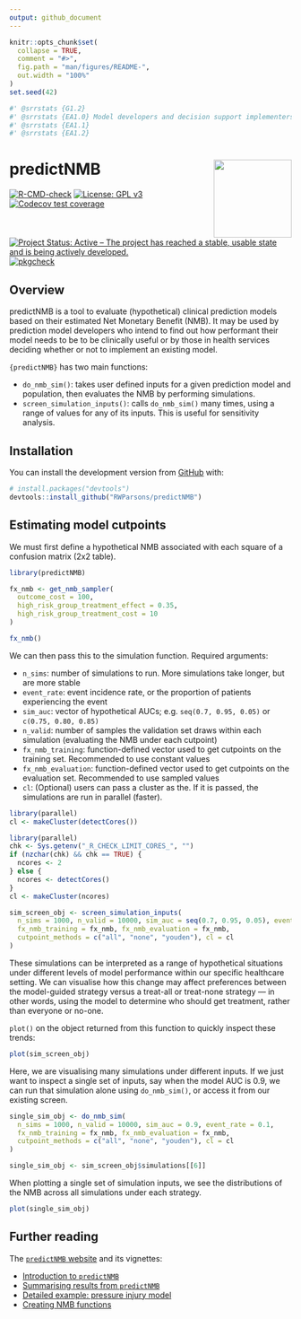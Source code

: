 ```yaml
---
output: github_document
---
```


<!-- README.md is generated from README.Rmd. Please edit that file -->

```r
knitr::opts_chunk$set(
  collapse = TRUE,
  comment = "#>",
  fig.path = "man/figures/README-",
  out.width = "100%"
)
set.seed(42)
```

```r
#' @srrstats {G1.2}
#' @srrstats {EA1.0} Model developers and decision support implementers
#' @srrstats {EA1.1}
#' @srrstats {EA1.2}
```


# predictNMB <a href='https://rwparsons.github.io/predictNMB/'><img src='man/figures/logo.png' align="right" height="139" /></a>

<!-- badges: start -->
[![R-CMD-check](https://github.com/RWParsons/predictNMB/workflows/R-CMD-check/badge.svg)](https://github.com/RWParsons/predictNMB/actions)
[![License: GPL v3](https://img.shields.io/badge/License-GPLv3-blue.svg)](https://www.gnu.org/licenses/gpl-3.0)
[![Codecov test coverage](https://codecov.io/gh/RWParsons/predictNMB/branch/master/graph/badge.svg)](https://app.codecov.io/gh/RWParsons/predictNMB?branch=master)
[![Project Status: Active – The project has reached a stable, usable state and is being actively developed.](https://www.repostatus.org/badges/latest/active.svg)](https://www.repostatus.org/#active)
[![pkgcheck](https://github.com/RWParsons/predictNMB/workflows/pkgcheck/badge.svg)](https://github.com/RWParsons/predictNMB/actions?query=workflow%3Apkgcheck)
<!-- badges: end -->

## Overview

predictNMB is a tool to evaluate (hypothetical) clinical prediction models based on their estimated Net Monetary Benefit (NMB). It may be used by prediction model developers who intend to find out how performant their model needs to be to be clinically useful or by those in health services deciding whether or not to implement an existing model.

`{predictNMB}` has two main functions: 

- `do_nmb_sim()`: takes user defined inputs for a given prediction model and population, then evaluates the NMB by performing simulations.
- `screen_simulation_inputs()`: calls `do_nmb_sim()` many times, using a range of values for any of its inputs. This is useful for sensitivity analysis.

## Installation

You can install the development version from [GitHub](https://github.com/) with:

``` r
# install.packages("devtools")
devtools::install_github("RWParsons/predictNMB")
```

## Estimating model cutpoints

We must first define a hypothetical NMB associated with each square of a confusion matrix (2x2 table).

```r
library(predictNMB)

fx_nmb <- get_nmb_sampler(
  outcome_cost = 100,
  high_risk_group_treatment_effect = 0.35,
  high_risk_group_treatment_cost = 10
)

fx_nmb()
```

We can then pass this to the simulation function.
Required arguments:

- `n_sims`: number of simulations to run. More simulations take longer, but are more stable
- `event_rate`: event incidence rate, or the proportion of patients experiencing the event
- `sim_auc`: vector of hypothetical AUCs; e.g. `seq(0.7, 0.95, 0.05)` or `c(0.75, 0.80, 0.85)`
- `n_valid`: number of samples the validation set draws within each simulation (evaluating the NMB under each cutpoint)
- `fx_nmb_training`: function-defined vector used to get cutpoints on the training set. Recommended to use constant values
- `fx_nmb_evaluation`: function-defined vector used to get cutpoints on the evaluation set. Recommended to use sampled values
- `cl`: (Optional) users can pass a cluster as the. If it is passed, the simulations are run in parallel (faster).

```r
library(parallel)
cl <- makeCluster(detectCores())
```

```r
library(parallel)
chk <- Sys.getenv("_R_CHECK_LIMIT_CORES_", "")
if (nzchar(chk) && chk == TRUE) {
  ncores <- 2
} else {
  ncores <- detectCores()
}
cl <- makeCluster(ncores)
```

```r
sim_screen_obj <- screen_simulation_inputs(
  n_sims = 1000, n_valid = 10000, sim_auc = seq(0.7, 0.95, 0.05), event_rate = 0.1,
  fx_nmb_training = fx_nmb, fx_nmb_evaluation = fx_nmb,
  cutpoint_methods = c("all", "none", "youden"), cl = cl
)
```

These simulations can be interpreted as a range of hypothetical situations under different levels of model performance within our specific healthcare setting. We can visualise how this change may affect preferences between the model-guided strategy versus a treat-all or treat-none strategy — in other words, using the model to determine who should get treatment, rather than everyone or no-one.

`plot()` on the object returned from this function to quickly inspect these trends:

```r
plot(sim_screen_obj)
```

Here, we are visualising many simulations under different inputs. If we just want to inspect a single set of inputs, say when the model AUC is 0.9, we can run that simulation alone using `do_nmb_sim()`, or access it from our existing screen.

```r
single_sim_obj <- do_nmb_sim(
  n_sims = 1000, n_valid = 10000, sim_auc = 0.9, event_rate = 0.1,
  fx_nmb_training = fx_nmb, fx_nmb_evaluation = fx_nmb,
  cutpoint_methods = c("all", "none", "youden"), cl = cl
)
```

```r
single_sim_obj <- sim_screen_obj$simulations[[6]]
```

When plotting a single set of simulation inputs, we see the distributions of the NMB across all simulations under each strategy. 

```r
plot(single_sim_obj)
```



## Further reading

The [`predictNMB` website](https://rwparsons.github.io/predictNMB/) and its vignettes:

- [Introduction to `predictNMB`](https://rwparsons.github.io/predictNMB/articles/introduction-to-predictNMB.html)
- [Summarising results from `predictNMB`](https://rwparsons.github.io/predictNMB/articles/summarising-results-with-predictNMB.html)
- [Detailed example: pressure injury model](https://rwparsons.github.io/predictNMB/articles/detailed-example.html)
- [Creating NMB functions](https://rwparsons.github.io/predictNMB/articles/creating-nmb-functions.html)
